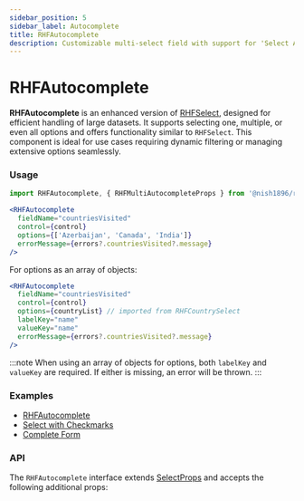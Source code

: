 ```yaml
---
sidebar_position: 5
sidebar_label: Autocomplete
title: RHFAutocomplete
description: Customizable multi-select field with support for 'Select All' functionality and flexible options as arrays or object arrays. Perfect for dynamic forms and validations.
---
```



# RHFAutocomplete

**RHFAutocomplete** is an enhanced version of [RHFSelect](./RHFSelect.mdx),
designed for efficient handling of large datasets. It supports selecting one, multiple,
or even all options and offers functionality similar to `RHFSelect`.
This component is ideal for use cases requiring dynamic filtering or managing
extensive options seamlessly.

### Usage

```js
import RHFAutocomplete, { RHFMultiAutocompleteProps } from '@nish1896/rhf-mui-components/mui/multi-autocomplete';
```

```jsx
<RHFAutocomplete
  fieldName="countriesVisited"
  control={control}
  options={['Azerbaijan', 'Canada', 'India']}
  errorMessage={errors?.countriesVisited?.message}
/>
```

For options as an array of objects:

```jsx
<RHFAutocomplete
  fieldName="countriesVisited"
  control={control}
  options={countryList} // imported from RHFCountrySelect
  labelKey="name"
  valueKey="name"
  errorMessage={errors?.countriesVisited?.message}
/>
```

:::note
When using an array of objects for options, both `labelKey` and `valueKey` 
are required. If either is missing, an error will be thrown.
:::

### Examples
- [RHFAutocomplete](https://rhf-mui-components-examples.netlify.app/autocomplete)
- [Select with Checkmarks](https://mui.com/material-ui/react-select/#checkmarks)
- [Complete Form](https://rhf-mui-components-examples.netlify.app/complete-form)

### API
The `RHFAutocomplete` interface extends [SelectProps](https://mui.com/material-ui/api/select/) 
and accepts the following additional props:

<RHFMultiAutocompletePropsTable />